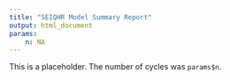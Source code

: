 ```yaml
---
title: "SEIQHR Model Summary Report"
output: html_document
params:
    n: NA
---
```


This is a placeholder. The number of cycles was `params$n`.


